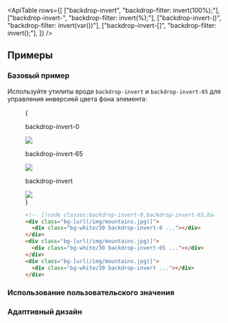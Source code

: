 

<ApiTable
  rows={[
    ["backdrop-invert", "backdrop-filter: invert(100%);"],
    ["backdrop-invert-<number>", "backdrop-filter: invert(<number>%);"],
    ["backdrop-invert-(<custom-property>)", "backdrop-filter: invert(var(<custom-property>))"],
    ["backdrop-invert-[<value>]", "backdrop-filter: invert(<value>);"],
  ]}
/>

## Примеры

### Базовый пример

Используйте утилиты вроде `backdrop-invert` и `backdrop-invert-65` для управления инверсией цвета фона элемента:

<Figure>

<Example padding={false}>
  {
    <div className="flex scroll-p-8 justify-start overflow-scroll sm:block sm:overflow-visible">
      <div className="flex shrink-0 items-center justify-around gap-6 p-8 font-mono font-bold sm:gap-4">
        <div className="flex shrink-0 flex-col items-center">
          <p className="mb-3 text-center font-mono text-xs font-medium text-gray-500 dark:text-gray-400">
            backdrop-invert-0
          </p>
          <div className="relative">
            <div className="absolute inset-6 size-20 bg-white/30 backdrop-invert-0"></div>
            <img
              className="size-32 rounded-lg object-cover"
              src="https://images.unsplash.com/photo-1554629947-334ff61d85dc?ixid=MnwxMjA3fDB8MHxwaG90by1wYWdlfHx8fGVufDB8fHx8&ixlib=rb-1.2.1&auto=format&fit=crop&w=1000&h=1000&q=90"
            />
            <div className="absolute inset-0 rounded-lg ring-1 ring-black/10 ring-inset"></div>
          </div>
        </div>
        <div className="flex shrink-0 flex-col items-center">
          <p className="mb-3 text-center font-mono text-xs font-medium text-gray-500 dark:text-gray-400">
            backdrop-invert-65
          </p>
          <div className="relative">
            <div className="absolute inset-6 size-20 bg-white/30 backdrop-invert-65"></div>
            <img
              className="size-32 rounded-lg object-cover"
              src="https://images.unsplash.com/photo-1554629947-334ff61d85dc?ixid=MnwxMjA3fDB8MHxwaG90by1wYWdlfHx8fGVufDB8fHx8&ixlib=rb-1.2.1&auto=format&fit=crop&w=1000&h=1000&q=90"
            />
            <div className="absolute inset-0 rounded-lg ring-1 ring-black/10 ring-inset"></div>
          </div>
        </div>
        <div className="flex shrink-0 flex-col items-center">
          <p className="mb-3 text-center font-mono text-xs font-medium text-gray-500 dark:text-gray-400">
            backdrop-invert
          </p>
          <div className="relative">
            <div className="absolute inset-6 size-20 bg-white/30 backdrop-invert"></div>
            <img
              className="size-32 rounded-lg object-cover"
              src="https://images.unsplash.com/photo-1554629947-334ff61d85dc?ixid=MnwxMjA3fDB8MHxwaG90by1wYWdlfHx8fGVufDB8fHx8&ixlib=rb-1.2.1&auto=format&fit=crop&w=1000&h=1000&q=90"
            />
            <div className="absolute inset-0 rounded-lg ring-1 ring-black/10 ring-inset"></div>
          </div>
        </div>
      </div>
    </div>
  }
</Example>

```html
<!-- [!code classes:backdrop-invert-0,backdrop-invert-65,backdrop-invert] -->
<div class="bg-[url(/img/mountains.jpg)]">
  <div class="bg-white/30 backdrop-invert-0 ..."></div>
</div>
<div class="bg-[url(/img/mountains.jpg)]">
  <div class="bg-white/30 backdrop-invert-65 ..."></div>
</div>
<div class="bg-[url(/img/mountains.jpg)]">
  <div class="bg-white/30 backdrop-invert ..."></div>
</div>
```

</Figure>

### Использование пользовательского значения

<UsingACustomValue utility="backdrop-invert" value=".25" name="backdrop inversion" variable="backdrop-inversion" />

### Адаптивный дизайн

<ResponsiveDesign
  property="backdrop-filter: invert()"
  defaultClass="backdrop-invert-0"
  featuredClass="backdrop-invert"
/>
